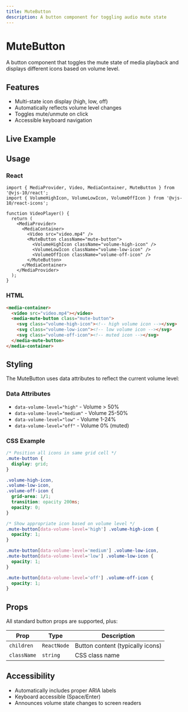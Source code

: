 ```yaml
---
title: MuteButton
description: A button component for toggling audio mute state
---
```



# MuteButton

A button component that toggles the mute state of media playback and displays different icons based on volume level.

## Features

- Multi-state icon display (high, low, off)
- Automatically reflects volume level changes
- Toggles mute/unmute on click
- Accessible keyboard navigation

## Live Example

<MuteButtonDemo client:load />

## Usage

### React

```tsx
import { MediaProvider, Video, MediaContainer, MuteButton } from '@vjs-10/react';
import { VolumeHighIcon, VolumeLowIcon, VolumeOffIcon } from '@vjs-10/react-icons';

function VideoPlayer() {
  return (
    <MediaProvider>
      <MediaContainer>
        <Video src="video.mp4" />
        <MuteButton className="mute-button">
          <VolumeHighIcon className="volume-high-icon" />
          <VolumeLowIcon className="volume-low-icon" />
          <VolumeOffIcon className="volume-off-icon" />
        </MuteButton>
      </MediaContainer>
    </MediaProvider>
  );
}
```

### HTML

```html
<media-container>
  <video src="video.mp4"></video>
  <media-mute-button class="mute-button">
    <svg class="volume-high-icon"><!-- high volume icon --></svg>
    <svg class="volume-low-icon"><!-- low volume icon --></svg>
    <svg class="volume-off-icon"><!-- muted icon --></svg>
  </media-mute-button>
</media-container>
```

## Styling

The MuteButton uses data attributes to reflect the current volume level:

### Data Attributes

- `data-volume-level="high"` - Volume > 50%
- `data-volume-level="medium"` - Volume 25-50%
- `data-volume-level="low"` - Volume 1-24%
- `data-volume-level="off"` - Volume 0% (muted)

### CSS Example

```css
/* Position all icons in same grid cell */
.mute-button {
  display: grid;
}

.volume-high-icon,
.volume-low-icon,
.volume-off-icon {
  grid-area: 1/1;
  transition: opacity 200ms;
  opacity: 0;
}

/* Show appropriate icon based on volume level */
.mute-button[data-volume-level='high'] .volume-high-icon {
  opacity: 1;
}

.mute-button[data-volume-level='medium'] .volume-low-icon,
.mute-button[data-volume-level='low'] .volume-low-icon {
  opacity: 1;
}

.mute-button[data-volume-level='off'] .volume-off-icon {
  opacity: 1;
}
```

## Props

All standard button props are supported, plus:

| Prop | Type | Description |
|------|------|-------------|
| `children` | `ReactNode` | Button content (typically icons) |
| `className` | `string` | CSS class name |

## Accessibility

- Automatically includes proper ARIA labels
- Keyboard accessible (Space/Enter)
- Announces volume state changes to screen readers
